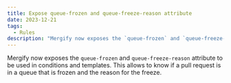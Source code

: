 ```yaml
---
title: Expose queue-frozen and queue-freeze-reason attribute
date: 2023-12-21
tags:
  - Rules
description: "Mergify now exposes the `queue-frozen` and `queue-freeze-reason` attribute to be used in conditions and templates."
---
```


Mergify now exposes the `queue-frozen` and `queue-freeze-reason` attribute to be used in conditions and templates. This allows to know if a pull request is in a queue that is frozen and the reason for the freeze.
